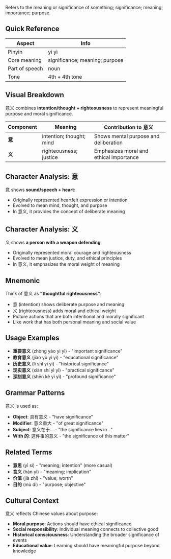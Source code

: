 Refers to the meaning or significance of something; significance; meaning; importance; purpose.

## Quick Reference

| Aspect         | Info                           |
| -------------- | ------------------------------ |
| Pinyin         | yì yì                          |
| Core meaning   | significance; meaning; purpose |
| Part of speech | noun                           |
| Tone           | 4th + 4th tone                 |

## Visual Breakdown

意义 combines **intention/thought + righteousness** to represent meaningful purpose and moral
significance.

| Component | Meaning                  | Contribution to 意义                    |
| --------- | ------------------------ | --------------------------------------- |
| **意**    | intention; thought; mind | Shows mental purpose and deliberation   |
| **义**    | righteousness; justice   | Emphasizes moral and ethical importance |

## Character Analysis: 意

意 shows **sound/speech + heart**:

- Originally represented heartfelt expression or intention
- Evolved to mean mind, thought, and purpose
- In 意义, it provides the concept of deliberate meaning

## Character Analysis: 义

义 shows **a person with a weapon defending**:

- Originally represented moral courage and righteousness
- Evolved to mean justice, duty, and ethical principles
- In 意义, it emphasizes the moral weight of meaning

## Mnemonic

Think of 意义 as **"thoughtful righteousness"**:

- 意 (intention) shows deliberate purpose and meaning
- 义 (righteousness) adds moral and ethical weight
- Picture actions that are both intentional and morally significant
- Like work that has both personal meaning and social value

## Usage Examples

- **重要意义** (zhòng yào yì yì) - "important significance"
- **教育意义** (jiào yù yì yì) - "educational significance"
- **历史意义** (lì shǐ yì yì) - "historical significance"
- **现实意义** (xiàn shí yì yì) - "practical significance"
- **深刻意义** (shēn kè yì yì) - "profound significance"

## Grammar Patterns

意义 is used as:

- **Object**: 具有意义 - "have significance"
- **Modifier**: 意义重大 - "of great significance"
- **Subject**: 意义在于... - "the significance lies in..."
- **With 的**: 这件事的意义 - "the significance of this matter"

## Related Terms

- **意思** (yì si) - "meaning; intention" (more casual)
- **含义** (hán yì) - "meaning; implication"
- **价值** (jià zhí) - "value; worth"
- **目的** (mù dì) - "purpose; objective"

## Cultural Context

意义 reflects Chinese values about purpose:

- **Moral purpose**: Actions should have ethical significance
- **Social responsibility**: Individual meaning connects to collective good
- **Historical consciousness**: Understanding the broader significance of events
- **Educational value**: Learning should have meaningful purpose beyond knowledge
